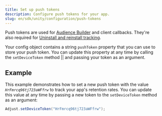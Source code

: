 ```yaml
---
title: Set up push tokens
description: Configure push tokens for your app.
slug: en/sdk/unity/configuration/push-tokens
---
```



Push tokens are used for [Audience Builder](https://help.adjust.com/en/article/audience-builder) and client callbacks. They're also required for [Uninstall and reinstall tracking](https://help.adjust.com/en/article/uninstalls-reinstalls).

Your config object contains a string `pushToken` property that you can use to store your push token. You can update this property at any time by calling the <Tooltip>`setDeviceToken` method || <SetDeviceTokenSig /></Tooltip> and passing your token as an argument.

<SetDeviceToken />

## Example

This example demonstrates how to set a new push token with the value _`HrFmrcq96tj723aWFfrw`_ to track your app's retention rates. You can update this value at any time by passing a new token to the `setDeviceToken` method as an argument:

```c# '"HrFmrcq96tj723aWFfrw"'
Adjust.setDeviceToken("HrFmrcq96tj723aWFfrw");
```
